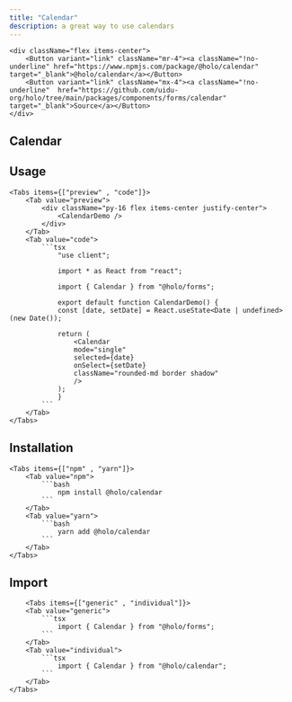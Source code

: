 ```yaml
---
title: "Calendar"
description: a great way to use calendars
---
```



    <div className="flex items-center">
        <Button variant="link" className="mr-4"><a className="!no-underline" href="https://www.npmjs.com/package/@holo/calendar" target="_blank">@holo/calendar</a></Button>
        <Button variant="link" className="mx-4"><a className="!no-underline"  href="https://github.com/uidu-org/holo/tree/main/packages/components/forms/calendar" target="_blank">Source</a></Button>
    </div>

## Calendar

<CalendarDemo />

## Usage

    <Tabs items={["preview" , "code"]}>
        <Tab value="preview">
            <div className="py-16 flex items-center justify-center">
                <CalendarDemo />
            </div>
        </Tab>
        <Tab value="code">
            ```tsx
                "use client";

                import * as React from "react";

                import { Calendar } from "@holo/forms";

                export default function CalendarDemo() {
                const [date, setDate] = React.useState<Date | undefined>(new Date());

                return (
                    <Calendar
                    mode="single"
                    selected={date}
                    onSelect={setDate}
                    className="rounded-md border shadow"
                    />
                );
                }
            ```
        </Tab>
    </Tabs>

## Installation

    <Tabs items={["npm" , "yarn"]}>
        <Tab value="npm">
            ```bash
                npm install @holo/calendar
            ```
        </Tab>
        <Tab value="yarn">
            ```bash
                yarn add @holo/calendar
            ```
        </Tab>
    </Tabs>

## Import

        <Tabs items={["generic" , "individual"]}>
        <Tab value="generic">
            ```tsx
                import { Calendar } from "@holo/forms";
            ```
        </Tab>
        <Tab value="individual">
            ```tsx
                import { Calendar } from "@holo/calendar";
            ```
        </Tab>
    </Tabs>
